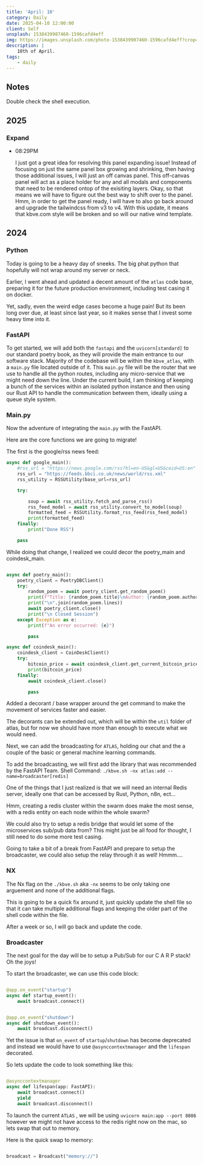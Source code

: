 ```yaml
---
title: 'April: 10'
category: Daily
date: 2025-04-10 12:00:00
client: Self
unsplash: 1538439907460-1596cafd4eff
img: https://images.unsplash.com/photo-1538439907460-1596cafd4eff?crop=entropy&cs=srgb&fm=jpg&ixid=MnwzNjM5Nzd8MHwxfHJhbmRvbXx8fHx8fHx8fDE2ODE3NDg2ODY&ixlib=rb-4.0.3&q=85
description: |
    10th of April.
tags:
    - daily
---
```


## Notes

Double check the shell execution.


## 2025

### Expand

-   08:29PM

    I just got a great idea for resolving this panel expanding issue!
    Instead of focusing on just the same panel box growing and shrinking, then having those additional issues, I will just an off canvas panel.
    This off-canvas panel will act as a place holder for any and all modals and components that need to be rendered ontop of the exisiting layers.
    Okay, so that means we will have to figure out the best way to shift over to the panel.
    Hmm, in order to get the panel ready, I will have to also go back around and upgrade the tailwindcss from v3 to v4.
    With this update, it means that kbve.com style will be broken and so will our native wind template.

## 2024


### Python

Today is going to be a heavy day of sneeks.
The big phat python that hopefully will not wrap around my server or neck.

Earlier, I went ahead and updated a decent amount of the `atlas` code base, preparing it for the future production environment, including test casing it on docker.

Yet, sadly, even the weird edge cases become a huge pain! But its been long over due, at least since last year, so it makes sense that I invest some heavy time into it.


### FastAPI

To get started, we will add both the `fastapi` and the `uvicorn[standard]` to our standard poetry book, as they will provide the main entrance to our software stack.
Majority of the codebase will be within the `kbve_atlas`, with a `main.py` file located outside of it.
This `main.py` file will be the router that we use to handle all the python routes, including any micro-service that we might need down the line.
Under the current build, I am thinking of keeping a bunch of the services within an isolated python instance and then using our Rust API to handle the communication between them, ideally using a queue style system.


### Main.py

Now the adventure of integrating the `main.py` with the FastAPI.

Here are the core functions we are going to migrate!

The first is the google/rss news feed:

```python
async def google_main():
    #rss_url = "https://news.google.com/rss?hl=en-US&gl=US&ceid=US:en"
    rss_url = "https://feeds.bbci.co.uk/news/world/rss.xml"
    rss_utility = RSSUtility(base_url=rss_url)

    try:

        soup = await rss_utility.fetch_and_parse_rss()
        rss_feed_model = await rss_utility.convert_to_model(soup)
        formatted_feed = RSSUtility.format_rss_feed(rss_feed_model)
        print(formatted_feed)
    finally:
        print("Done RSS")

    pass
```

While doing that change, I realized we could decor the poetry_main and coindesk_main.

```python

async def poetry_main():
    poetry_client = PoetryDBClient()
    try:
        random_poem = await poetry_client.get_random_poem()
        print(f"Title: {random_poem.title}\nAuthor: {random_poem.author}\n")
        print("\n".join(random_poem.lines))
        await poetry_client.close()
        print("\n Closed Session")
    except Exception as e:
        print(f"An error occurred: {e}")

        pass

async def coindesk_main():
    coindesk_client = CoinDeskClient()
    try:
        bitcoin_price = await coindesk_client.get_current_bitcoin_price()
        print(bitcoin_price)
    finally:
        await coindesk_client.close()

        pass


```

Added a decorant / base wrapper around the get command to make the movement of services faster and easier.

The decorants can be extended out, which will be within the `util` folder of atlas, but for now we should have more than enough to execute what we would need.

Next, we can add the broadcasting for `ATLAS`, holding our chat and the a couple of the basic or general machine learning commands.

To add the broadcasting, we will first add the library that was recommended by the FastAPI Team.
Shell Command: `./kbve.sh -nx atlas:add --name=broadcaster[redis]`

One of the things that I just realized is that we will need an internal Redis server, ideally one that can be accessed by Rust, Python, n8n, ect...

Hmm, creating a redis cluster within the swarm does make the most sense, with a redis entity on each node within the whole swarm?

We could also try to setup a redis bridge that would let some of the microservices sub/pub data from? This might just be all food for thought, I still need to do some more test casing.

Going to take a bit of a break from FastAPI and prepare to setup the broadcaster, we could also setup the relay through it as well! Hmmm....


### NX

The Nx flag on the `./kbve.sh` aka `-nx` seems to be only taking one arguement and none of the additional flags.

This is going to be a quick fix around it, just quickly update the shell file so that it can take multiple additional flags and keeping the older part of the shell code within the file.

After a week or so, I will go back and update the code.


### Broadcaster

The next goal for the day will be to setup a Pub/Sub for our C A R P stack! Oh the joys!

To start the broadcaster, we can use this code block:

```python

@app.on_event("startup")
async def startup_event():
    await broadcast.connect()


@app.on_event("shutdown")
async def shutdown_event():
    await broadcast.disconnect()

```

Yet the issue is that `on_event` of `startup`/`shutdown` has become deprecated and instead we would have to use `@asynccontextmanager` and the `lifespan` decorated.

So lets update the code to look something like this:

```python

@asynccontextmanager
async def lifespan(app: FastAPI):
    await broadcast.connect()
    yield
    await broadcast.disconnect()

```

To launch the current `ATLAS` , we will be using `uvicorn main:app --port 8086` however we might not have access to the redis right now on the mac, so lets swap that out to memory. 

Here is the quick swap to memory:

```python

broadcast = Broadcast("memory://")

```
